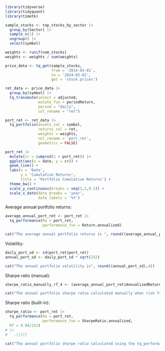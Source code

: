 ```r
library(tidyverse)
library(tidyquant)
library(timetk)
```

```r

sample_stocks <- top_stocks_by_sector |>
  group_by(Sector) |>
  sample_n(1) |>
  ungroup() |>
  select(symbol)

weights <- runif(num_stocks)
weights <- weights / sum(weights)
```

```r
price_data <- tq_get(sample_stocks,
                     from = '2014-03-01',
                     to = '2024-03-01',
                     get = 'stock.prices')
```


```r
ret_data <- price_data |>
  group_by(symbol) |>
  tq_transmute(select = adjusted,
               mutate_fun = periodReturn,
               period = "daily",
               col_rename = "ret")
```

```r
port_ret <- ret_data |>
  tq_portfolio(assets_col = symbol,
               returns_col = ret,
               weights = weights,
               col_rename = 'port_ret',
               geometric = FALSE)
```

```r
port_ret |>
  mutate(cr = cumprod(1 + port_ret)) |>
  ggplot(aes(x = date, y = cr)) +
  geom_line() +
  labs(x = 'Date',
       y = 'Cumulative Returns',
       title = 'Portfolio Cumulative Returns') +
  theme_bw() +
  scale_y_continuous(breaks = seq(1,2,0.1)) +
  scale_x_date(date_breaks = 'year',
               date_labels = '%Y')
```

Average annual portfolio returns:
```r
average_annual_port_ret <- port_ret |>
  tq_performance(Ra = port_ret,
                 performance_fun = Return.annualized)

cat("The average annual portfolio returns is ", round((average_annual_port_ret[[1]] * 100),2),"%", sep = "")
```

Volatility:
```r
daily_port_sd <- sd(port_ret$port_ret)
annual_port_sd <- daily_port_sd * sqrt(252)

cat("The annual portfolio volatility is", round((annual_port_sd),4))
```

Sharpe ratio (manual):
```r
sharpe_ratio_manually_rf_4 <- (average_annual_port_ret$AnnualizedReturn - 0.04) / annual_port_sd

cat("The annual portfolio sharpe ratio calculated manually when risk free interest rate is at 4% is", round((sharpe_ratio_manually_rf_4),4))
```

Sharpe ratio (built-in):
```r
sharpe_ratio <- port_ret |>
  tq_performance(Ra = port_ret,
                 performance_fun = SharpeRatio.annualized,
  Rf = 0.04/252)
# |>
#   .[[1]]

cat("The annual portfolio sharpe ratio calculated using the tq_performance function is", round((sharpe_ratio),4))
```

